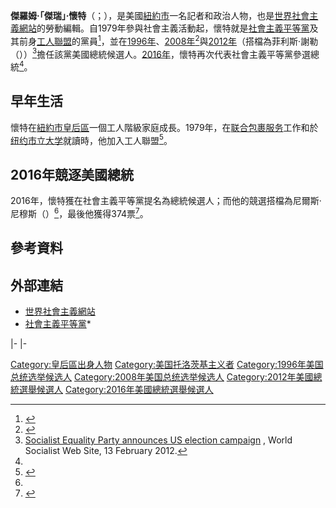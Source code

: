 {{多個問題|
{{Expand|time=2016-11-09T15:16:12+00:00}}
{{请求翻译|time=2016-11-09T15:16:12+00:00}}
}}
{{Infobox person
|name	        = 傑瑞·懷特<br>Jerry White
|image          = Jerry_White_addresses_a_meeting.jpg
|caption        = 
|birth_name     = 傑羅姆·懷特<br>Jerome White
|birth_date     = {{birth year and age|1959}}
|birth_place    = [[美國|美國]][[紐約市|紐約市]][[皇后區|皇后區]]
|death_date     = 
|death_place    = 
|party          = 
|alma_mater     = 
|religion       = 
|spouse         = 
|occupation     = 記者
|years_active   = 
|known_for      = 社會主義政治人物
|website        = 
}}

'''傑羅姆·「傑瑞」·懷特'''（{{lang-en|Jerome "Jerry" White}}；{{bd|1959年|}}），是美國[[紐約市|紐約市]]一名記者和政治人物，也是[[世界社會主義網站|世界社會主義網站]]的勞動編輯。自1979年參與社會主義活動起，懷特就是[[社會主義平等黨_(美國)|社會主義平等黨]]及其前身[[工人聯盟_(美國)|工人聯盟]]的黨員<ref>{{cite web|title=Complete List of 2012 Presidential Candidates|url=http://www.whiteoutpress.com/timeless/complete-list-of-2012-presidential-candidates/|website=White Out Press|accessdate=2016-11-09|archive-date=2018-04-07|archive-url=https://web.archive.org/web/20180407184011/http://www.whiteoutpress.com/timeless/complete-list-of-2012-presidential-candidates/|dead-url=no}}</ref>，並在[[1996年美國總統選舉|1996年]]、[[2008年美國總統選舉|2008年]]<ref name="winger2016">{{cite web |last1=Winger |first1=Richard |authorlink1=Richard Winger |title=Socialist Equality Party Announces National Ticket |url=http://ballot-access.org/2016/04/22/socialist-equality-party-announces-national-ticket/ |website=[[Ballot_Access_News|Ballot Access News]] |accessdate=2016-04-24 |date=2016-04-22 |archive-date=2016-04-24 |archive-url=https://web.archive.org/web/20160424150447/http://ballot-access.org/2016/04/22/socialist-equality-party-announces-national-ticket/ |dead-url=no }}</ref>與[[2012年美國總統選舉|2012年]]（搭檔為菲利斯·謝勒（{{lang|en|Phyllis Scherrer}}））<ref name="wsws2012">[http://wsws.org/articles/2012/feb2012/elec-f13.shtml Socialist Equality Party announces US election campaign] {{Wayback|url=http://wsws.org/articles/2012/feb2012/elec-f13.shtml |date=20121027191708 }}, World Socialist Web Site, 13 February 2012.</ref>擔任該黨美國總統候選人。[[2016年美國總統選舉|2016年]]，懷特再次代表社會主義平等黨參選總統<ref name="winger2016"/>。

==早年生活==
懷特在[[紐約市|紐約市]][[皇后區|皇后區]]一個工人階級家庭成長。1979年，在[[联合包裹服务|联合包裹服务]]工作和於[[纽约市立大学|纽约市立大学]]就讀時，他加入工人聯盟<ref>{{Cite web |url=http://socialequality.com/elections/jerome_white |title=Jerry White for US President |accessdate=2016-11-09 |archive-date=2012-02-18 |archive-url=https://web.archive.org/web/20120218054650/http://www.socialequality.com/elections/jerome_white |dead-url=no }}</ref>。

==2016年競逐美國總統==
2016年，懷特獲在社會主義平等黨提名為總統候選人；而他的競選搭檔為尼爾斯·尼穆斯（{{lang|en|Niles Niemuth}}）<ref name="winger2016"/>，最後他獲得374票<ref name="LeipAtlas2016PrezResults">{{cite news |last=Leip |first=David |date=November 16, 2016 |title=2016 Presidential General Election Results |url=http://uselectionatlas.org/RESULTS/index.html |newspaper=[[Dave_Leip's_Atlas_of_U.S._Presidential_Elections|Dave Leip's Atlas of U.S. Presidential Elections]] |location=[[Massachusetts|Massachusetts]] |access-date=November 16, 2016 |archive-date=2013-11-17 |archive-url=https://web.archive.org/web/20131117062533/http://uselectionatlas.org/RESULTS/index.html |dead-url=no }}</ref>。

==參考資料==
{{reflist}}

==外部連結==
* [http://www.wsws.org/ 世界社會主義網站] {{Wayback|url=http://www.wsws.org/ |date=20080913125415 }}
* [http://socialequality.com/ 社會主義平等黨]* {{Wayback|url=http://socialequality.com/ |date=20120218054650 }}

{{s-start}}
{{s-ppo}}
|-
{{s-before|{{le|海倫·哈雅德|Helen Halyard}}}}
{{s-ttl|rows=2|title=[[社會主義平等黨_(美國)|社會主義平等黨]]總統候選人|years=[[1996年美國總統選舉|1996年]]、<br>[[2008年美國總統選舉|2008年]]、[[2012年美國總統選舉|2012年]]、[[2016年美國總統選舉|2016年]]}}
{{s-vacant|未派人參選|next={{le|比爾·范·奧肯|Bill Van Auken}}}}
|-
{{s-before|比爾·范·奧肯}}
{{s-inc|recent}}
{{s-end}}

{{Authority control}}
{{DEFAULTSORT:White, Jerry}}

[[Category:皇后區出身人物|Category:皇后區出身人物]]
[[Category:美国托洛茨基主义者|Category:美国托洛茨基主义者]]
[[Category:1996年美国总统选举候选人|Category:1996年美国总统选举候选人]]
[[Category:2008年美国总统选举候选人|Category:2008年美国总统选举候选人]]
[[Category:2012年美國總統選舉候選人|Category:2012年美國總統選舉候選人]]
[[Category:2016年美國總統選舉候選人|Category:2016年美國總統選舉候選人]]